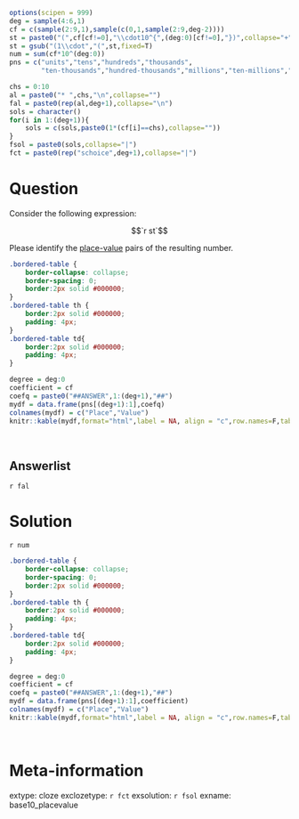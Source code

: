 ```r
options(scipen = 999)
deg = sample(4:6,1)
cf = c(sample(2:9,1),sample(c(0,1,sample(2:9,deg-2))))
st = paste0("(",cf[cf!=0],"\\cdot10^{",(deg:0)[cf!=0],"})",collapse="+")
st = gsub("(1\\cdot","(",st,fixed=T)
num = sum(cf*10^(deg:0))
pns = c("units","tens","hundreds","thousands",
        "ten-thousands","hundred-thousands","millions","ten-millions","hundred-millions","billions")

chs = 0:10
al = paste0("* ",chs,"\n",collapse="")
fal = paste0(rep(al,deg+1),collapse="\n")
sols = character()
for(i in 1:(deg+1)){
    sols = c(sols,paste0(1*(cf[i]==chs),collapse=""))
}
fsol = paste0(sols,collapse="|")
fct = paste0(rep("schoice",deg+1),collapse="|")


```


Question
========

Consider the following expression:

$$`r st`$$

Please identify the [place-value](https://en.wikipedia.org/wiki/Positional_notation) pairs of the resulting number.


```css
.bordered-table {
    border-collapse: collapse;
    border-spacing: 0;
    border:2px solid #000000;
}
.bordered-table th {
    border:2px solid #000000;
    padding: 4px;
}
.bordered-table td{
    border:2px solid #000000;
    padding: 4px;
}
```

```r
degree = deg:0
coefficient = cf
coefq = paste0("##ANSWER",1:(deg+1),"##")
mydf = data.frame(pns[(deg+1):1],coefq)
colnames(mydf) = c("Place","Value")
knitr::kable(mydf,format="html",label = NA, align = "c",row.names=F,table.attr='class="bordered-table"')
```
\

Answerlist
--------

`r fal`


Solution
========

`r num`

```css
.bordered-table {
    border-collapse: collapse;
    border-spacing: 0;
    border:2px solid #000000;
}
.bordered-table th {
    border:2px solid #000000;
    padding: 4px;
}
.bordered-table td{
    border:2px solid #000000;
    padding: 4px;
}
```

```r
degree = deg:0
coefficient = cf
coefq = paste0("##ANSWER",1:(deg+1),"##")
mydf = data.frame(pns[(deg+1):1],coefficient)
colnames(mydf) = c("Place","Value")
knitr::kable(mydf,format="html",label = NA, align = "c",row.names=F,table.attr='class="bordered-table"')
```
\


Meta-information
============
extype: cloze
exclozetype: `r fct`
exsolution: `r fsol`
exname: base10_placevalue